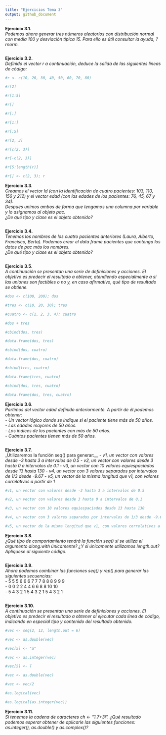 ```yaml
---
title: "Ejercicios Tema 3"
output: github_document
---
```


__Ejercicio 3.1.__  
_Podemos ahora generar tres números aleatorios con distribución normal con media 100 y desviación típica 15. Para ello es útil consultar la ayuda, ?rnorm._  
```r

```

__Ejercicio 3.2.__  
_Definido el vector r a continuación, deduce la salida de las siguientes líneas de código:_  
```r
#r <- c(10, 20, 30, 40, 50, 60, 70, 80)

#r[2]

#r[1:5]

#r[]

#r[:]

#r[1:]

#r[:5]

#r[2, 3]

#r[c(2, 3)]

#r[-c(2, 3)]

#r[5:length(r)]

#r[] <- c(2, 3); r
```

__Ejercicio 3.3.__  
_Creamos el vector Id (con la identificación de cuatro pacientes: 103, 110, 156 y 212) y el vector edad (con las edades de los pacientes: 76, 45, 67 y 34)._  
_Después unimos ambos de forma que tengamos una columna por variable y lo asignamos al objeto pac._  
_¿De qué tipo y clase es el objeto obtenido?_  
```r

```

__Ejercicio 3.4.__  
_Tenemos los nombres de los cuatro pacientes anteriores (Laura, Alberto, Francisco, Berta). Podemos crear el data frame pacientes que contenga los datos de pac más los nombres._  
_¿De qué tipo y clase es el objeto obtenido?_  
```r

```

__Ejercicio 3.5.__  
_A continuación se presentan una serie de definiciones y acciones. El objetivo es predecir el resultado a obtener, atendiendo especialmente a si las uniones son factibles o no y, en caso afirmativo, qué tipo de resultado se obtiene._
```r
#dos <- c(100, 200); dos

#tres <- c(10, 20, 30); tres

#cuatro <- c(1, 2, 3, 4); cuatro

#dos + tres

#cbind(dos, tres)

#data.frame(dos, tres)

#cbind(dos, cuatro)

#data.frame(dos, cuatro)

#cbind(tres, cuatro)

#data.frame(tres, cuatro)

#cbind(dos, tres, cuatro)

#data.frame(dos, tres, cuatro)

```

__Ejercicio 3.6.__  
_Partimos del vector edad definido anteriormente. A partir de él podemos obtener:_  
- _Un vector lógico donde se indique si el paciente tiene más de 50 años._  
- _Las edades mayores de 50 años._  
- _Los índices de los pacientes con más de 50 años._  
- _Cuántos pacientes tienen más de 50 años._  

```r

```

__Ejercicio 3.7.__  
_Utilizaremos la función seq() para generar:__
- _v1, un vector con valores desde -3 hasta 3 a intervalos de 0.5_
- _v2, un vector con valores desde 3 hasta 0 a intervalos de 0.1_
- _v3, un vector con 10 valores equiespaciados desde 13 hasta 130_
- _v4, un vector con 3 valores separados por intervalos de 1/3 desde -9.67_
- _v5, un vector de la misma longitud que v1, con valores correlativos a partir de 1_

```r
#v1, un vector con valores desde -3 hasta 3 a intervalos de 0.5

#v2, un vector con valores desde 3 hasta 0 a intervalos de 0.1

#v3, un vector con 10 valores equiespaciados desde 13 hasta 130

#v4, un vector con 3 valores separados por intervalos de 1/3 desde -9.67

#v5, un vector de la misma longitud que v1, con valores correlativos a partir de 1
```

__Ejercicio 3.8.__  
_¿Qué tipo de comportamiento tendrá la función seq() si se utiliza el argumento along.with únicamente? ¿Y si únicamente utilizamos length.out? Aplíquese al siguiente código._

```r

```

__Ejercicio 3.9.__  
_Ahora podemos combinar las funciones seq() y rep() para generar las siguientes secuencias:_  
- 5 5 5 6 6 6 7 7 7 8 8 8 9 9 9  
- 0 0 2 2 4 4 6 6 8 8 10 10  
- 5 4 3 2 1 5 4 3 2 1 5 4 3 2 1  
```r

```

__Ejercicio 3.10.__  
_A continuación se presentan una serie de definiciones y acciones. El objetivo es predecir el resultado a obtener al ejecutar cada línea de código, indicando en especial tipo y contenido del resultado obtenido._  
```r

#vec <- seq(2, 12, length.out = 6)

#vec <- as.double(vec)

#vec[5] <- "a"

#vec <- as.integer(vec)

#vec[5] <- T

#vec <- as.double(vec)

#vec <- vec/2

#as.logical(vec)

#as.logical(as.integer(vec))

```

__Ejercicio 3.11.__  
_Si tenemos la cadena de caracteres ch <- "1.7+3i". ¿Qué resultado podemos esperar obtener de aplicarle las siguientes funciones: as.integer(), as.double() y as.complex()?_  
```r


```



